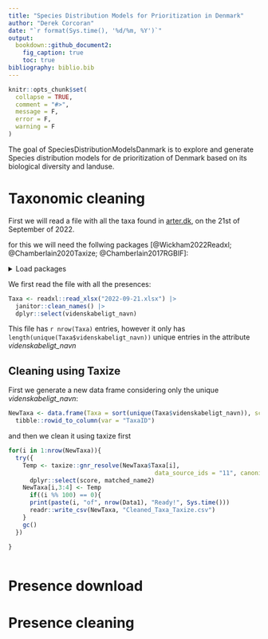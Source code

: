 ```yaml
---
title: "Species Distribution Models for Prioritization in Denmark"
author: "Derek Corcoran"
date: "`r format(Sys.time(), '%d/%m, %Y')`"
output:
  bookdown::github_document2:
    fig_caption: true
    toc: true
bibliography: biblio.bib
---
```


<!-- README.md is generated from README.Rmd. Please edit that file -->

```r
knitr::opts_chunk$set(
  collapse = TRUE,
  comment = "#>",
  message = F,
  error = F,
  warning = F
)
```

<!-- badges: start -->
<!-- badges: end -->

The goal of SpeciesDistributionModelsDanmark is to explore and generate Species distribution models for de prioritization of Denmark based on its biological diversity and landuse.

# Taxonomic cleaning

First we will read a file with all the taxa found in [arter.dk](https://arter.dk/landing-page), on the 21st of September of 2022.

for this we will need the follwing packages [@Wickham2022Readxl; @Chamberlain2020Taxize; @Chamberlain2017RGBIF]:

<details style=\"margin-bottom:10px;\">
<summary>Load packages</summary>
```r
library(readxl)
library(taxize)
library(rgbif)
library(janitor)
```
</details>

We first read the file with all the presences:

```r
Taxa <- readxl::read_xlsx("2022-09-21.xlsx") |> 
  janitor::clean_names() |> 
  dplyr::select(videnskabeligt_navn)
```

This file has `r nrow(Taxa)` entries, however it only has `length(unique(Taxa$videnskabeligt_navn))` unique entries in the attribute *videnskabeligt_navn*

## Cleaning using Taxize

First we generate a new data frame considering only the unique *videnskabeligt_navn*:

```r
NewTaxa <- data.frame(Taxa = sort(unique(Taxa$videnskabeligt_navn)), score = NA, matched_name2 = NA) |> 
  tibble::rowid_to_column(var = "TaxaID")
```

and then we clean it using taxize first

```r
for(i in 1:nrow(NewTaxa)){
  try({
    Temp <- taxize::gnr_resolve(NewTaxa$Taxa[i],
                                         data_source_ids = "11", canonical = TRUE, best_match_only = T) |> 
      dplyr::select(score, matched_name2)
    NewTaxa[i,3:4] <- Temp
      if((i %% 100) == 0){
      print(paste(i, "of", nrow(Data1), "Ready!", Sys.time()))
      readr::write_csv(NewTaxa, "Cleaned_Taxa_Taxize.csv")
    }
    gc()
  })
  
}



```


# Presence download

# Presence cleaning



